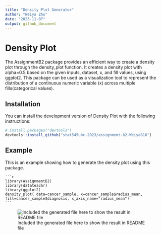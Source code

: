 ```yaml
---
title: "Density Plot Generator"
author: "Weiya Zhu"
date: "2023-11-07"
output: github_document
---
```


# Density Plot

The AssignmentB2 package provides an efficient way to create a density plot through the density_plot function. It creates a density plot with alpha=0.5 based on the given inputs, dataset, x, and fill values, using ggplot2. This package can be used as a visualization tool to represent the distribution of a continuous numeric variable (x) across multiple fills(categorical values).

## Installation

You can install the development version of Density Plot with the following instructions:

```r
# install.packages("devtools")
devtools::install_github("stat545ubc-2023/assignment-b2-Weiya818")
```

## Example

This is an example showing how to generate the density plot using this package.

    ```r
    library(AssignmentB2)
    library(datateachr)
    library(ggplot2)
    density_plot( data=cancer_sample, x=cancer_sample$radius_mean, fill=cancer_sample$diagnosis, x_axis_name="radius_mean")
    ```
![Included the generated file here to show the result in README file](README_files/figure-gfm/unnamed-chunk-2-1.png)

